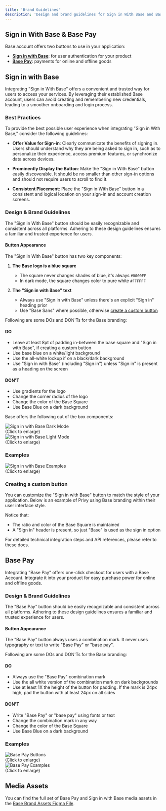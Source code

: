 ```yaml
---
title: 'Brand Guidelines'
description: 'Design and brand guidelines for Sign in With Base and Base Pay buttons'
---
```


## Sign in With Base & Base Pay 

Base account offers two buttons to use in your application: 
- [**Sign in with Base**](/base-account/reference/ui-elements/sign-in-with-base-button): for user authentication for your product
- [**Base Pay**](/base-account/reference/ui-elements/base-pay-button): payments for online and offline goods

## Sign in with Base

Integrating "Sign in With Base" offers a convenient and trusted way for users to access your services. By leveraging their established Base account, users can avoid creating and remembering new credentials, leading to a smoother onboarding and login process.

### Best Practices

To provide the best possible user experience when integrating "Sign in With Base," consider the following guidelines:

- **Offer Value for Sign-in**: Clearly communicate the benefits of signing in. Users should understand why they are being asked to sign in, such as to personalize their experience, access premium features, or synchronize data across devices.

- **Prominently Display the Button**: Make the "Sign in With Base" button easily discoverable. It should be no smaller than other sign-in options and should not require users to scroll to find it.

- **Consistent Placement**: Place the "Sign in With Base" button in a consistent and logical location on your sign-in and account creation screens.

### Design & Brand Guidelines

The "Sign in With Base" button should be easily recognizable and consistent across all platforms. Adhering to these design guidelines ensures a familiar and trusted experience for users.

#### Button Appearance

The "Sign in With Base" button has two key components:

1. **The Base logo is a blue square**
   - The square never changes shades of blue, it's always `#0000FF`
   - In dark mode, the square changes color to pure white `#FFFFFF`

2. **The "Sign in with Base" text**
   - Always use "Sign in with Base" unless there's an explicit "Sign in" heading prior
   - Use "Base Sans" where possible, otherwise [create a custom button](#creating-a-custom-button)

Following are some DOs and DON'Ts for the Base branding:

#### DO
- Leave at least 8pt of padding in-between the base square and "Sign in with Base", if creating a custom button
- Use base blue on a white/light background
- Use the all-white lockup if on a black/dark background
- Use "Sign in with Base" (including "Sign in") unless "Sign in" is present as a heading on the screen

#### DON'T
- Use gradients for the logo
- Change the corner radius of the logo
- Change the color of the Base Square
- Use Base Blue on a dark background

Base offers the following out of the box components:

<div style={{ display: 'flex', justifyContent: 'center', margin: '2rem 0' }}>
  <img src="/images/base-account/SIWB-Dark-Mode.jpg" alt="Sign in with Base Dark Mode" style={{ width: '1000px', height: 'auto', marginRight: '1rem' }} />
</div>

<div style={{ textAlign: 'center', fontStyle: 'italic', marginBottom: '2rem' }}>
  (Click to enlarge)
</div>

<div style={{ display: 'flex', justifyContent: 'center', margin: '2rem 0' }}>
  <img src="/images/base-account/SIWB-Light-Mode.jpg" alt="Sign in with Base Light Mode" style={{ width: '1000px', height: 'auto', marginRight: '1rem' }} />
</div>

<div style={{ textAlign: 'center', fontStyle: 'italic', marginBottom: '2rem' }}>
  (Click to enlarge)
</div>

### Examples

<div style={{ display: 'flex', justifyContent: 'center', margin: '2rem 0' }}>
  <img src="/images/base-account/SIWB-Examples.jpg" alt="Sign in with Base Examples" style={{ width: '600px', height: 'auto' }} />
</div>

<div style={{ textAlign: 'center', fontStyle: 'italic', marginBottom: '2rem' }}>
(Click to enlarge)
</div>

### Creating a custom button

You can customize the "Sign in with Base" button to match the style of your application. Below is an example of Privy using Base branding within their user interface style.

Notice that:
- The ratio and color of the Base Square is maintained 
- A "Sign in" header is present, so just "Base" is used as the sign in option

For detailed technical integration steps and API references, please refer to these docs.

## Base Pay

Integrating "Base Pay" offers one-click checkout for users with a Base Account. Integrate it into your product for easy purchase power for online and offline goods.

### Design & Brand Guidelines

The "Base Pay" button should be easily recognizable and consistent across all platforms. Adhering to these design guidelines ensures a familiar and trusted experience for users.

#### Button Appearance

The "Base Pay" button always uses a combination mark. It never uses typography or text to write "Base Pay" or "base pay".

Following are some DOs and DON'Ts for the Base branding:

#### DO
- Always use the "Base Pay" combination mark 
- Use the all white version of the combination mark on dark backgrounds
- Use at least 1X the height of the button for padding. If the mark is 24px high, pad the button with at least 24px on all sides

#### DON'T
- Write "Base Pay" or "base pay" using fonts or text
- Change the combination mark in any way
- Change the color of the Base Square
- Use Base Blue on a dark background

### Examples

<div style={{ display: 'flex', justifyContent: 'center', margin: '2rem 0' }}>
  <img src="/images/base-account/BasePay-Buttons.jpg" alt="Base Pay Buttons" style={{ width: '500px', height: 'auto' }} />
</div>

<div style={{ textAlign: 'center', fontStyle: 'italic', marginBottom: '2rem' }}>
  (Click to enlarge)
</div>

<div style={{ display: 'flex', justifyContent: 'center', margin: '2rem 0' }}>
  <img src="/images/base-account/BasePay-Examples.jpg" alt="Base Pay Examples" style={{ width: '600px', height: 'auto' }} />
</div>

<div style={{ textAlign: 'center', fontStyle: 'italic', marginBottom: '2rem' }}>
  (Click to enlarge)
</div>

## Media Assets

You can find the full set of Base Pay and Sign in with Base media assets in the [Base Brand Assets Figma File](https://www.figma.com/design/L8K5httaDFjiAqfWrChMFi/Sign-in-with-Base---Base-Pay%E2%80%94Media-Kit?node-id=0-1&p=f&t=5766QEX963be2lrj-0).


<PolicyBanner />
